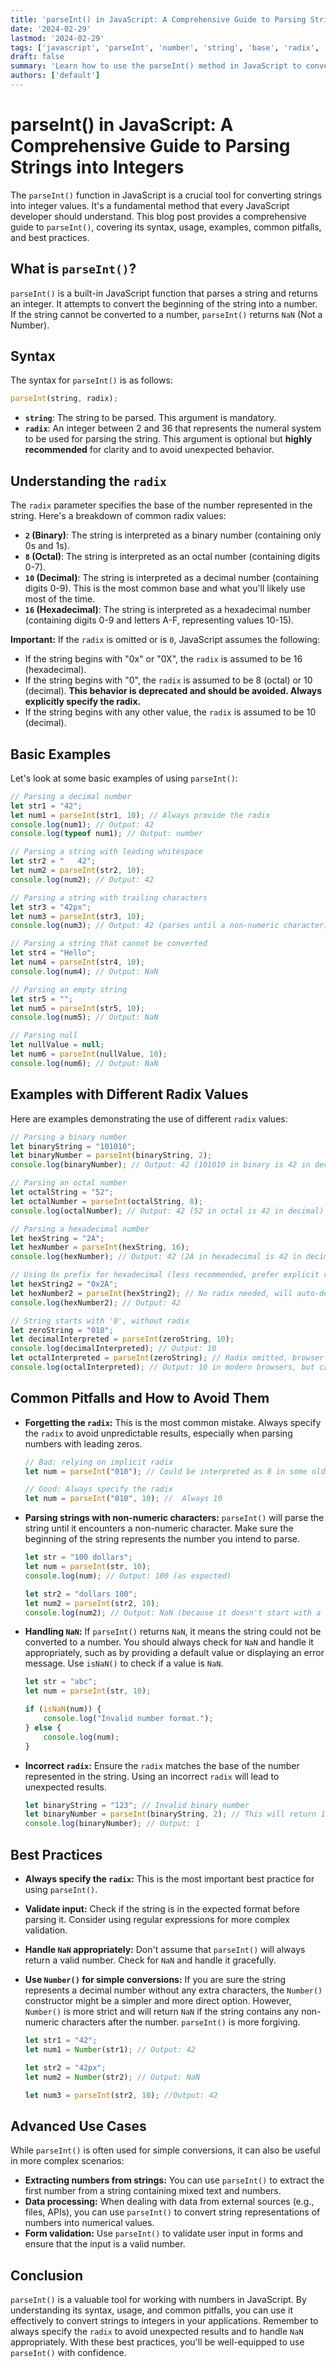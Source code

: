 ```yaml
---
title: 'parseInt() in JavaScript: A Comprehensive Guide to Parsing Strings into Integers'
date: '2024-02-29'
lastmod: '2024-02-29'
tags: ['javascript', 'parseInt', 'number', 'string', 'base', 'radix', 'programming', 'tutorial']
draft: false
summary: 'Learn how to use the parseInt() method in JavaScript to convert strings into integers. This comprehensive guide covers syntax, usage, examples, and common pitfalls.'
authors: ['default']
---
```


# parseInt() in JavaScript: A Comprehensive Guide to Parsing Strings into Integers

The `parseInt()` function in JavaScript is a crucial tool for converting strings into integer values. It's a fundamental method that every JavaScript developer should understand. This blog post provides a comprehensive guide to `parseInt()`, covering its syntax, usage, examples, common pitfalls, and best practices.

## What is `parseInt()`?

`parseInt()` is a built-in JavaScript function that parses a string and returns an integer.  It attempts to convert the beginning of the string into a number. If the string cannot be converted to a number, `parseInt()` returns `NaN` (Not a Number).

## Syntax

The syntax for `parseInt()` is as follows:

```javascript
parseInt(string, radix);
```

*   **`string`**:  The string to be parsed.  This argument is mandatory.
*   **`radix`**: An integer between 2 and 36 that represents the numeral system to be used for parsing the string. This argument is optional but **highly recommended** for clarity and to avoid unexpected behavior.

## Understanding the `radix`

The `radix` parameter specifies the base of the number represented in the string.  Here's a breakdown of common radix values:

*   **`2` (Binary)**: The string is interpreted as a binary number (containing only 0s and 1s).
*   **`8` (Octal)**: The string is interpreted as an octal number (containing digits 0-7).
*   **`10` (Decimal)**: The string is interpreted as a decimal number (containing digits 0-9). This is the most common base and what you'll likely use most of the time.
*   **`16` (Hexadecimal)**: The string is interpreted as a hexadecimal number (containing digits 0-9 and letters A-F, representing values 10-15).

**Important:**  If the `radix` is omitted or is `0`, JavaScript assumes the following:

*   If the string begins with "0x" or "0X", the `radix` is assumed to be 16 (hexadecimal).
*   If the string begins with "0", the `radix` is assumed to be 8 (octal) or 10 (decimal).  **This behavior is deprecated and should be avoided. Always explicitly specify the radix.**
*   If the string begins with any other value, the `radix` is assumed to be 10 (decimal).

## Basic Examples

Let's look at some basic examples of using `parseInt()`:

```javascript
// Parsing a decimal number
let str1 = "42";
let num1 = parseInt(str1, 10); // Always provide the radix
console.log(num1); // Output: 42
console.log(typeof num1); // Output: number

// Parsing a string with leading whitespace
let str2 = "   42";
let num2 = parseInt(str2, 10);
console.log(num2); // Output: 42

// Parsing a string with trailing characters
let str3 = "42px";
let num3 = parseInt(str3, 10);
console.log(num3); // Output: 42 (parses until a non-numeric character)

// Parsing a string that cannot be converted
let str4 = "Hello";
let num4 = parseInt(str4, 10);
console.log(num4); // Output: NaN

// Parsing an empty string
let str5 = "";
let num5 = parseInt(str5, 10);
console.log(num5); // Output: NaN

// Parsing null
let nullValue = null;
let num6 = parseInt(nullValue, 10);
console.log(num6); // Output: NaN
```

## Examples with Different Radix Values

Here are examples demonstrating the use of different `radix` values:

```javascript
// Parsing a binary number
let binaryString = "101010";
let binaryNumber = parseInt(binaryString, 2);
console.log(binaryNumber); // Output: 42 (101010 in binary is 42 in decimal)

// Parsing an octal number
let octalString = "52";
let octalNumber = parseInt(octalString, 8);
console.log(octalNumber); // Output: 42 (52 in octal is 42 in decimal)

// Parsing a hexadecimal number
let hexString = "2A";
let hexNumber = parseInt(hexString, 16);
console.log(hexNumber); // Output: 42 (2A in hexadecimal is 42 in decimal)

// Using 0x prefix for hexadecimal (less recommended, prefer explicit radix)
let hexString2 = "0x2A";
let hexNumber2 = parseInt(hexString2); // No radix needed, will auto-detect 16
console.log(hexNumber2); // Output: 42

// String starts with '0', without radix
let zeroString = "010";
let decimalInterpreted = parseInt(zeroString, 10);
console.log(decimalInterpreted); // Output: 10
let octalInterpreted = parseInt(zeroString); // Radix omitted, browser MAY interpret as octal, leading to 8 in some browsers, although this is deprecated
console.log(octalInterpreted); // Output: 10 in modern browsers, but can lead to inconsistent behavior.  **AVOID THIS!**
```

## Common Pitfalls and How to Avoid Them

*   **Forgetting the `radix`:** This is the most common mistake. Always specify the `radix` to avoid unpredictable results, especially when parsing numbers with leading zeros.

    ```javascript
    // Bad: relying on implicit radix
    let num = parseInt("010"); // Could be interpreted as 8 in some older environments

    // Good: Always specify the radix
    let num = parseInt("010", 10); //  Always 10
    ```

*   **Parsing strings with non-numeric characters:** `parseInt()` will parse the string until it encounters a non-numeric character. Make sure the beginning of the string represents the number you intend to parse.

    ```javascript
    let str = "100 dollars";
    let num = parseInt(str, 10);
    console.log(num); // Output: 100 (as expected)

    let str2 = "dollars 100";
    let num2 = parseInt(str2, 10);
    console.log(num2); // Output: NaN (because it doesn't start with a number)
    ```

*   **Handling `NaN`:**  If `parseInt()` returns `NaN`, it means the string could not be converted to a number. You should always check for `NaN` and handle it appropriately, such as by providing a default value or displaying an error message. Use `isNaN()` to check if a value is `NaN`.

    ```javascript
    let str = "abc";
    let num = parseInt(str, 10);

    if (isNaN(num)) {
        console.log("Invalid number format.");
    } else {
        console.log(num);
    }
    ```

*   **Incorrect `radix`:** Ensure the `radix` matches the base of the number represented in the string.  Using an incorrect `radix` will lead to unexpected results.

    ```javascript
    let binaryString = "123"; // Invalid binary number
    let binaryNumber = parseInt(binaryString, 2); // This will return 1 because it stops parsing at '2'
    console.log(binaryNumber); // Output: 1
    ```

## Best Practices

*   **Always specify the `radix`:**  This is the most important best practice for using `parseInt()`.
*   **Validate input:** Check if the string is in the expected format before parsing it.  Consider using regular expressions for more complex validation.
*   **Handle `NaN` appropriately:**  Don't assume that `parseInt()` will always return a valid number. Check for `NaN` and handle it gracefully.
*   **Use `Number()` for simple conversions:** If you are sure the string represents a decimal number without any extra characters, the `Number()` constructor might be a simpler and more direct option. However, `Number()` is more strict and will return `NaN` if the string contains any non-numeric characters after the number.  `parseInt()` is more forgiving.

    ```javascript
    let str1 = "42";
    let num1 = Number(str1); // Output: 42

    let str2 = "42px";
    let num2 = Number(str2); // Output: NaN

    let num3 = parseInt(str2, 10); //Output: 42
    ```

## Advanced Use Cases

While `parseInt()` is often used for simple conversions, it can also be useful in more complex scenarios:

*   **Extracting numbers from strings:**  You can use `parseInt()` to extract the first number from a string containing mixed text and numbers.
*   **Data processing:** When dealing with data from external sources (e.g., files, APIs), you can use `parseInt()` to convert string representations of numbers into numerical values.
*   **Form validation:**  Use `parseInt()` to validate user input in forms and ensure that the input is a valid number.

## Conclusion

`parseInt()` is a valuable tool for working with numbers in JavaScript. By understanding its syntax, usage, and common pitfalls, you can use it effectively to convert strings to integers in your applications. Remember to always specify the `radix` to avoid unexpected results and to handle `NaN` appropriately. With these best practices, you'll be well-equipped to use `parseInt()` with confidence.